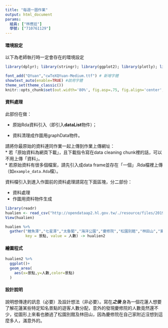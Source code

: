 ```yaml
---
title: "每週一圖作業"
output: html_document
params:
  組員: ["林應廷"]  
  學號: ["710761129"]
---
```


#### 環境設定

以下為老師執行時一定會存在的環境設定
```r
library(dplyr); library(stringr); library(ggplot2); library(plotly); library(lubridate); library(readr); library(tidyr); library(showtext)

font_add("QYuan","cwTeXQYuan-Medium.ttf") # 新增字體
showtext_auto(enable=TRUE) #啟用字體
theme_set(theme_classic())
knitr::opts_chunk$set(out.width='80%', fig.asp=.75, fig.align='center', fig.showtext=T)
```

#### 資料處理

此部份在做：

  * 原始Rda資料引入（即引入**dataList**物件）；
  
  * 資料清理成作圖用graphData物件。

請將你最原始的資料連同作業一起上傳到作業上傳網址：  
  * 若「原始資料為網頁下載」，且下載指令寫在data cleaning chunk裡的話，可以不用上傳「資料」。  
  * 若原始資料有很多個檔案，請先引入成data frame並存在「一個」.Rda檔裡上傳（如`example_data.Rda`檔）。  

資料檔引入到進入作圖前的資料處理請寫在下面區塊，分二部份：

  * 資料處理  
  * 作圖用資料物件生成
  
```r
library(readr)
hualien <- read_csv("http://opendataap2.hl.gov.tw/./resource/files/2019-03-15/27b5594a385573df182ebb70880cdcbe.csv")
View(hualien)

```
```r
hualien %>%
  gather("鯉魚潭","七星潭","太魯閣","海洋公園","慶修院","松園別館","林田山","東大門夜市",
         key = 景點, value = 人數) -> hualien2
```


#### 繪圖程式

```r
hualien2 %>%
  ggplot()+
  geom_area(
    aes(x=景點,y=人數,color=景點)
  )
```



#### 設計說明
說明想傳達的訊息（必要）及設計想法（非必要）。寫在***之後
*** 
身為一個花蓮人想要了解花蓮某些特定知名景點的遊客人數分配，意外的發現慶修院的人數竟然還不少，從圖形上來看也勝過了松園別館及林田山，因為慶修院在自己家附近沒想到這麼多人，滿意外的。


